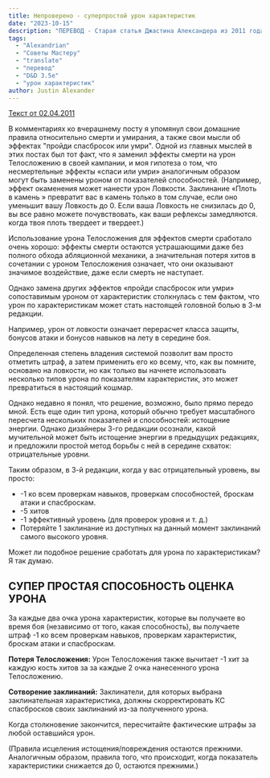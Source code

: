 ```yaml
---
title: Непроверено - суперпростой урон характеристик
date: "2023-10-15"
description: "ПЕРЕВОД - Старая статья Джастина Александера из 2011 года про то как упростить учет урон характеристикам в 3.5 редакции #alexandrian #abilitydamage #abilitydrain #dnd35e #dnd3e #travel #translate"
tags:
  - "Alexandrian"
  - "Советы Мастеру"
  - "translate"
  - "перевод"
  - "D&D 3.5e"
  - "урон характеристик"
author: Justin Alexander
---
```


[Текст от 02.04.2011](https://thealexandrian.net/wordpress/4777/roleplaying-games/untested-super-simple-ability-score-damage)

В комментариях ко вчерашнему посту я упомянул свои домашние правила относительно смерти и умирания, а также свои мысли об эффектах "пройди спасбросок или умри". Одной из главных мыслей в этих постах был тот факт, что я заменил эффекты смерти на урон Телосложению в своей кампании, и моя гипотеза о том, что несмертельные эффекты «спаси или умри» аналогичным образом могут быть заменены уроном от показателей способностей. (Например, эффект окаменения может нанести урон Ловкости. Заклинание «Плоть в камень » превратит вас в камень только в том случае, если оно уменьшит вашу Ловкость до 0. Если ваша Ловкость не снизилась до 0, вы все равно можете почувствовать, как ваши рефлексы замедляются. когда твоя плоть твердеет и твердеет.)

Использование урона Телосложения для эффектов смерти сработало очень хорошо: эффекты смерти остаются устрашающими даже без полного обхода абляционной механики, а значительная потеря хитов в сочетании с уроном Телосложения означает, что они оказывают значимое воздействие, даже если смерть не наступает.

Однако замена других эффектов «пройди спасбросок или умри» сопоставимым уроном от характеристик столкнулась с тем фактом, что урон по характеристикам может стать настоящей головной болью в 3-м редакции.

Например, урон от ловкости означает перерасчет класса защиты, бонусов атаки и бонусов навыков на лету в середине боя.

Определенная степень владения системой позволит вам просто отметить штраф, а затем применить его ко всему, что, как вы помните, основано на ловкости, но как только вы начнете использовать несколько типов урона по показателям характеристик, это может превратиться в настоящий кошмар.

Однако недавно я понял, что решение, возможно, было прямо передо мной. Есть еще один тип урона, который обычно требует масштабного пересчета нескольких показателей и способностей: истощение энергии. Однако дизайнеры 3-го редакции осознали, какой мучительной может быть истощение энергии в предыдущих редакциях, и предложили простой метод борьбы с ней в середине схваток: отрицательные уровни.

Таким образом, в 3-й редакции, когда у вас отрицательный уровень, вы просто:

- -1 ко всем проверкам навыков, проверкам способностей, броскам атаки и спасброскам.
- -5 хитов
- -1 эффективный уровень (для проверок уровня и т. д.)
- Потеряйте 1 заклинание из доступных на данный момент заклинаний самого высокого уровня.

Может ли подобное решение сработать для урона по характеристикам? Я так думаю.

## СУПЕР ПРОСТАЯ СПОСОБНОСТЬ ОЦЕНКА УРОНА

За каждые два очка урона характеристик, которые вы получаете во время боя (независимо от того, какая способность), вы получаете штраф -1 ко всем проверкам навыков, проверкам характеристик, броскам атаки и спасброскам.

**Потеря Телосложения:** Урон Телосложения также вычитает -1 хит за каждую кость хитов за за каждые 2 очка нанесенного урона Телосложению.

**Сотворение заклинаний:** Заклинатели, для которых выбрана заклинательная характеристика, должны скорректировать КС спасбросков своих заклинаний из-за полученного урона.

Когда столкновение закончится, пересчитайте фактические штрафы за любой оставшийся урон.

(Правила исцеления истощения/повреждения остаются прежними. Аналогичным образом, правила того, что происходит, когда показатель характеристики снижается до 0, остаются прежними.)
